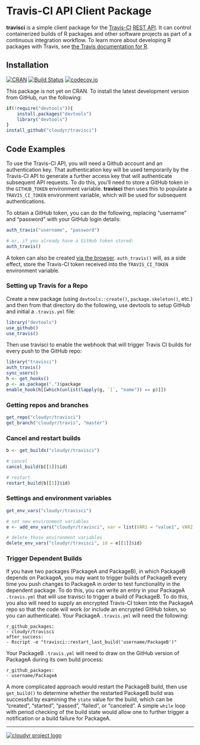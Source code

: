# Travis-CI API Client Package #

**travisci** is a simple client package for the [Travis-CI](http://travis-ci.org/) [REST API](http://docs.travis-ci.com/api/#overview). It can control containerized builds of R packages and other software projects as part of a continuous integration workflow. To learn more about developing R packages with Travis, see [the Travis documentation for R](http://docs.travis-ci.com/user/languages/r/).

## Installation ##

[![CRAN](http://www.r-pkg.org/badges/version/travisci)](http://cran.r-project.org/package=travisci)
[![Build Status](https://travis-ci.org/cloudyr/travisci.png?branch=master)](https://travis-ci.org/cloudyr/travisci) [![codecov.io](http://codecov.io/github/cloudyr/travisci/coverage.svg?branch=master)](http://codecov.io/github/cloudyr/travisci?branch=master)

This package is not yet on CRAN. To install the latest development version from GitHub, run the following:

```R
if(!require("devtools")){
    install.packages("devtools")
    library("devtools")
}
install_github("cloudyr/travisci")
```

## Code Examples ##

To use the Travis-CI API, you will need a Github account and an authentication key. That authentication key will be used temporarily by the Travis-CI API to generate a further access key that will authenticate subsequent API requests. To do this, you'll need to store a GitHub token in the `GITHUB_TOKEN` environment variable. **travisci** then uses this to populate a `TRAVIS_CI_TOKEN` environment variable, which will be used for subsequent authentications.

To obtain a GitHub token, you can do the following, replacing "username" and "password" with your GitHub login details:

```R
auth_travis("username", "password")

# or, if you already have a GitHub token stored:
auth_travis()
```

A token can also be created [via the browser](https://github.com/settings/tokens). `auth_travis()` will, as a side effect, store the Travis-CI token received into the `TRAVIS_CI_TOKEN` environment variable.

### Setting up Travis for a Repo ###

Create a new package (using `devtools::create()`, `package.skeleton()`, etc.) and then from that directory do the following, use devtools to setup GitHub and initial a `.travis.yml` file:

```R
library("devtools")
use_github()
use_travis()
```

Then use travisci to enable the webhook that will trigger Travis CI builds for every push to the GitHub repo:

```R
library("travisci")
auth_travis()
sync_users()
h <- get_hooks()
p <- as.package(".")$package
enable_hook(h[[which(unlist(lapply(g, `[`, "name")) == p)]])
```


### Getting repos and branches ###

```r
get_repo("cloudyr/travisci")
get_branch("cloudyr/travis", "master")
```

### Cancel and restart builds ###

```r
b <- get_builds("cloudyr/travisci")

# cancel
cancel_build(b[[1]]$id)

# restart
restart_build(b[[1]]$id)
```

### Settings and environment variables ###

```r
get_env_vars("cloudyr/travisci")

# set new environment variables
e <- add_env_vars("cloudyr/travisci", var = list(VAR1 = "value1", VAR2 = "value2"))

# delete those environment variables
delete_env_vars("cloudyr/travisci", id = e[[1]]$id)
```

### Trigger Dependent Builds ###

If you have two packages (PackageA and PackageB), in which PackageB depends on PackageA, you may want to trigger builds of PackageB every time you push changes to PackageA in order to test functionality in the dependent package. To do this, you can write an entry in your PackageA `.travis.yml` that will use travisci to trigger a build of PackageB. To do this, you also will need to supply an encrypted Travis-CI token into the PackageA repo so that the code will work (or include an encrypted GitHub token, so you can authenticate). Your PackageA `.travis.yml` will need the following:

```
r_github_packages:
- cloudyr/travisci
after_success:
- Rscript -e "travisci::restart_last_build('username/PackageB')"
```

Your PackageB `.travis.yml` will need to draw on the GitHub version of PackageA during its own build process:

```
r_github_packages:
- username/PackageA
```

A more complicated approach would restart the PackageB build, then use `get_build()` to determine whether the restarted PackageB build was successful by examining the `state` value for the build, which can be "created", "started", "passed", "failed", or "canceled". A simple `while` loop with period checking of the build state would allow one to further trigger a notification or a build failure for PackageA.

---
[![cloudyr project logo](http://i.imgur.com/JHS98Y7.png)](https://github.com/cloudyr)
